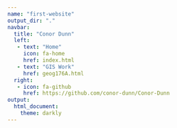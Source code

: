 ```yaml
---
name: "first-website"
output_dir: "."
navbar: 
  title: "Conor Dunn"
  left:
   - text: "Home"
     icon: fa-home
     href: index.html
   - text: "GIS Work"
     href: geog176A.html
  right: 
   - icon: fa-github
     href: https://github.com/conor-dunn/Conor-Dunn
output: 
  html_document:
    theme: darkly 
---
```

